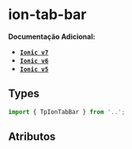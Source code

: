 
<Meta of={tabBarStories} />

# ion-tab-bar

**Documentação Adicional:**

- **[`Ionic v7`](https://ionicframework.com/docs/api/tab-bar)**
- **[`Ionic v6`](https://ionicframework.com/docs/v6/api/tab-bar)**
- **[`Ionic v5`](https://ionicframework.com/docs/v5/api/tab-bar)**

## Types

```ts
import { TpIonTabBar } from '..';
```

## Atributos

<Canvas of={tabBarStories.Default} />
<Controls of={tabBarStories.Default} />
